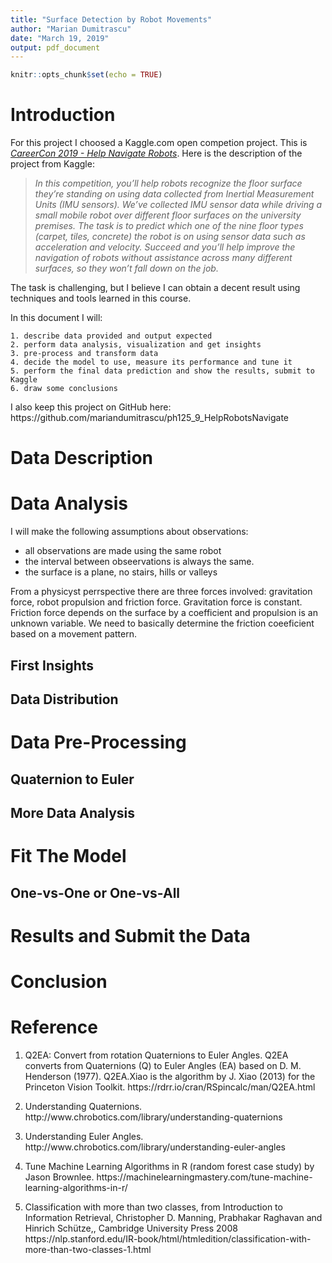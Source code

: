 ```yaml
---
title: "Surface Detection by Robot Movements"
author: "Marian Dumitrascu"
date: "March 19, 2019"
output: pdf_document
---
```


```r
knitr::opts_chunk$set(echo = TRUE)
```

# Introduction

For this project I choosed a Kaggle.com open competion project. This is [*CareerCon 2019 - Help Navigate Robots*](https://www.kaggle.com/c/career-con-2019). Here is the description of the project from Kaggle:


> *In this competition, you’ll help robots recognize the floor surface they’re standing on using data collected from Inertial Measurement Units (IMU sensors).*
> *We’ve collected IMU sensor data while driving a small mobile robot over different floor surfaces on the university premises. The task is to predict which one of the nine floor types (carpet, tiles, concrete) the  robot is on using sensor data such as acceleration and velocity. Succeed and you'll help improve the navigation of robots without assistance across many different surfaces, so they won’t fall down on the job.*

The task is challenging, but I believe I can obtain a decent result using techniques and tools learned in this course.

In this document I will:

	1. describe data provided and output expected
	2. perform data analysis, visualization and get insights
	3. pre-process and transform data
	4. decide the model to use, measure its performance and tune it
	5. perform the final data prediction and show the results, submit to Kaggle
	6. draw some conclusions

I also keep this project on GitHub here: https://github.com/mariandumitrascu/ph125_9_HelpRobotsNavigate

# Data Description

# Data Analysis

I will make the following assumptions about observations:

* all observations are made using the same robot
* the interval between obseervations is always the same. 
* the surface is a plane, no stairs, hills or valleys

From a physicyst perrspective there are three forces involved: gravitation force, robot propulsion and friction force. Gravitation force is constant. Friction force depends on the surface by a coefficient and propulsion is an unknown variable. We need to basically determine the friction coeeficient based on a movement pattern. 

## First Insights

## Data Distribution

# Data Pre-Processing

## Quaternion to Euler

## More Data Analysis

# Fit The Model

## One-vs-One or One-vs-All

# Results and Submit the Data

# Conclusion

# Reference

1. Q2EA: Convert from rotation Quaternions to Euler Angles. Q2EA converts from Quaternions (Q) to Euler Angles (EA) based on D. M. Henderson (1977). Q2EA.Xiao is the algorithm by J. Xiao (2013) for the Princeton Vision Toolkit. https://rdrr.io/cran/RSpincalc/man/Q2EA.html

2. Understanding Quaternions. http://www.chrobotics.com/library/understanding-quaternions

3. Understanding Euler Angles. http://www.chrobotics.com/library/understanding-euler-angles

4. Tune Machine Learning Algorithms in R (random forest case study) by Jason Brownlee. https://machinelearningmastery.com/tune-machine-learning-algorithms-in-r/

5. Classification with more than two classes, from Introduction to Information Retrieval, Christopher D. Manning, Prabhakar Raghavan and Hinrich Schütze,, Cambridge University Press 2008  https://nlp.stanford.edu/IR-book/html/htmledition/classification-with-more-than-two-classes-1.html
